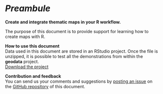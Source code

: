 # *Preambule* {.unnumbered}

**Create and integrate thematic maps in your R workflow.** 

The purpose of this document is to provide support for learning how to create maps with R. 

**How to use this document**  
Data used in this document are stored in an RStudio project. 
Once the file is unzipped, it is possible to test all the demonstrations from within the **geodata** project.   
[Download the project](geodata.zip){.btn .btn-primary .btn-sm role="button"}  


**Contribution and feedback**  
You can send us your comments and suggestions by [posting an issue](https://github.com/rCarto/*) on the [GitHub repository](https://github.com/rCarto/*) of this document. 


